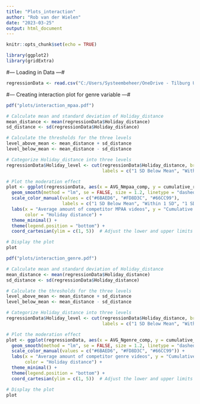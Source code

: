 ```yaml
---
title: "Plots_interaction"
author: "Rob van der Wielen"
date: "2023-03-25"
output: html_document
---
```


```r
knitr::opts_chunk$set(echo = TRUE)
```

```r
library(ggplot2)
library(gridExtra)
```

#--- Loading in Data ---#

```r
regressionData <- read.csv("C:/Users/Systeembeheer/OneDrive - Tilburg University/Documenten/Master/Marketing Analytics/Thesis/ThesisRob/ThesisRob/Datasets/Cleaned_data/RegressionData.csv")

```

#--- Creating interaction plot for genre variable ---#

```r
pdf("plots/interaction_mpaa.pdf") 

# Calculate mean and standard deviation of Holiday_distance
mean_distance <- mean(regressionData$Holiday_distance)
sd_distance <- sd(regressionData$Holiday_distance)

# Calculate the thresholds for the three levels
level_above_mean <- mean_distance + sd_distance
level_below_mean <- mean_distance - sd_distance

# Categorize Holiday_distance into three levels
regressionData$Holiday_level <- cut(regressionData$Holiday_distance, breaks = c(-Inf, level_below_mean, level_above_mean, Inf),
                                    labels = c("1 SD Below Mean", "Within 1 SD", "1 SD Above Mean"))

# Plot the moderation effect
plot <- ggplot(regressionData, aes(x = AVG_Nmpaa_comp, y = cumulative_rank, color = Holiday_level)) +
  geom_smooth(method = "lm", se = FALSE, size = 1.2, linetype = "dashed") +
  scale_color_manual(values = c("#6BAED6", "#FD8D3C", "#66CC99"),
                     labels = c("1 SD Below Mean", "Within 1 SD", "1 SD Above Mean")) +
  labs(x = "Average amount of competitor MPAA videos", y = "Cumulative rank in weeks",
       color = "Holiday distance") +
  theme_minimal() +
  theme(legend.position = "bottom") +
  coord_cartesian(ylim = c(1, 5))  # Adjust the lower and upper limits of the y-axis as desired

# Display the plot
plot
```




```r
pdf("plots/interaction_genre.pdf") 

# Calculate mean and standard deviation of Holiday_distance
mean_distance <- mean(regressionData$Holiday_distance)
sd_distance <- sd(regressionData$Holiday_distance)

# Calculate the thresholds for the three levels
level_above_mean <- mean_distance + sd_distance
level_below_mean <- mean_distance - sd_distance

# Categorize Holiday_distance into three levels
regressionData$Holiday_level <- cut(regressionData$Holiday_distance, breaks = c(-Inf, level_below_mean, level_above_mean, Inf),
                                    labels = c("1 SD Below Mean", "Within 1 SD", "1 SD Above Mean"))

# Plot the moderation effect
plot <- ggplot(regressionData, aes(x = AVG_Ngenre_comp, y = cumulative_rank, color = Holiday_level)) +
  geom_smooth(method = "lm", se = FALSE, size = 1.2, linetype = "dashed") +
  scale_color_manual(values = c("#6BAED6", "#FD8D3C", "#66CC99")) +
  labs(x = "Average amount of competitor genre videos", y = "Cumulative rank in weeks",
       color = "Holiday distance") +
  theme_minimal() +
  theme(legend.position = "bottom") +
  coord_cartesian(ylim = c(1, 5))  # Adjust the lower and upper limits of the y-axis as desired

# Display the plot
plot
```
